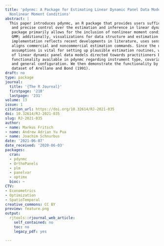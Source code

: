 ```yaml
---
title: 'pdynmc: A Package for Estimating Linear Dynamic Panel Data Models Based on
  Nonlinear Moment Conditions'
abstract: |
  This paper introduces pdynmc, an R package that provides users sufficient flexibility
   and precise control over the estimation and inference in linear dynamic panel data models. The
   package primarily allows for the inclusion of nonlinear moment conditions and the use of iterated
   GMM; additionally, visualizations for data structure and estimation results are provided. The current
   implementation reflects recent developments in literature, uses sensible argument defaults, and
   aligns commercial and noncommercial estimation commands. Since the understanding of the model
   assumptions is vital for setting up plausible estimation routines, we provide a broad introduction
   of linear dynamic panel data models directed towards practitioners before concisely describing the
   functionality available in pdynmc regarding instrument type, covariate type, estimation methodology,
   and general configuration. We then demonstrate the functionality by revisiting the popular firm-level
   dataset of Arellano and Bond (1991).
draft: no
type: package
journal:
  title: '{The R Journal}'
  firstpage: '218'
  lastpage: '231'
volume: 13
issue: 1
citation_url: https://doi.org/10.32614/RJ-2021-035
doi: 10.32614/RJ-2021-035
slug: RJ-2021-035
author:
- name: Markus Fritsch
- name: Andrew Adrian Yu Pua
- name: Joachim Schnurbus
date: '2021-06-07'
date_received: '2020-06-03'
packages:
  cran:
  - pdynmc
  - OrthoPanels
  - plm
  - panelvar
  - optimx
  bioc: ~
CTV:
- Econometrics
- Optimization
- SpatioTemporal
creative_commons: CC BY
preview: feature.png
output:
  rjtools::rjournal_web_article:
    self_contained: no
    toc: no
    legacy_pdf: yes

---
```

